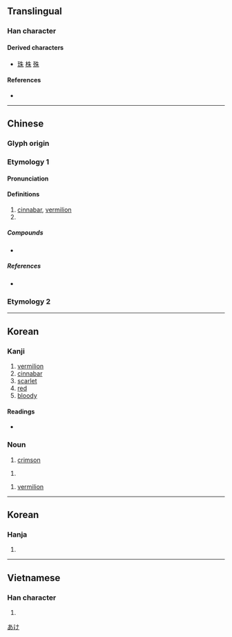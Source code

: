 {{character info/new}}
{{also|硃}}
==Translingual==

===Han character===
{{Han char|rn=75|rad=木|as=02|sn=6|four=25900|canj=HJD|ids=⿰丿未}}

====Derived characters====
* [[珠]] [[株]] [[殊]]

====References====
* {{Han ref|kx=0509.130|dkj=14424|dj=0893.040|hdz=21154.030|uh=6731|ud=26417|bh=A6B6|bd=42678}}

----

==Chinese==
{{zh-forms}}

===Glyph origin===
{{Han etym}}

===Etymology 1===

====Pronunciation====
{{zh-pron
|m=zhū,shū
|c=zyu1
|h=
|mn=chu
|mn-t=zu1
|w=
|mc=y
|oc=y
|ma=
|cat=n,pn
}}

====Definitions====
{{zh-hanzi}}

# [[cinnabar]], [[vermilion]]
# {{surname|lang=zh}}

=====Compounds=====
* {{zh-l|朱砂|cinnabar}}

=====References=====
* {{qualifier|Min Nan}} {{thcwd|2451}}

===Etymology 2===
{{zh-see|硃}}

----

==Korean==

===Kanji===
{{ja-kanji|grade=c|rs=木02}}

# [[vermilion]]
# [[cinnabar]]
# [[scarlet]]
# [[red]]
# [[bloody]]

====Readings====
* {{ja-readings|goon=[[す]] (su) {{non-joyo-reading}}|kanon=[[しゅ]] (shu)|kun=[[あか]] (aka), [[あけ]] (ake)}}

===Noun===
{{ja-noun|あけ}}

# [[crimson]]

{{ja-noun|あか}}

# {{alternative form of|赤|lang=ja}}

{{ja-noun|しゅ}}

# [[vermilion]]

[[Category:ja:Reds|あけ]]

----

==Korean==

===Hanja===
{{ko-hanja|hangeul=주|eumhun=|rv=ju|mr=chu|y=cwu}}

# {{defn|lang=ko|sort=木02}}

----

==Vietnamese==

===Han character===
{{vi-hantu|[[cho]], [[chẩu]], [[chõ]], [[chu]], [[chau]], [[châu]], [[choa]]|rs=木02}}

# {{defn|lang=vi|sort=木02}}